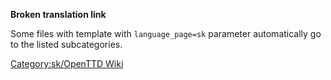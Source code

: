 '''Broken translation link'''{{en/-}}
{{en/Bilingual box| Sk
| ---.
| ''This page provides an index for a wide range of '''files (images) in Slovak''' in OpenTTD Wiki.''}}

Some files with {{en/S|Other languages files}} template with <code>language_page=sk</code> parameter automatically go to the listed subcategories.

[[Category:sk/OpenTTD Wiki]]
